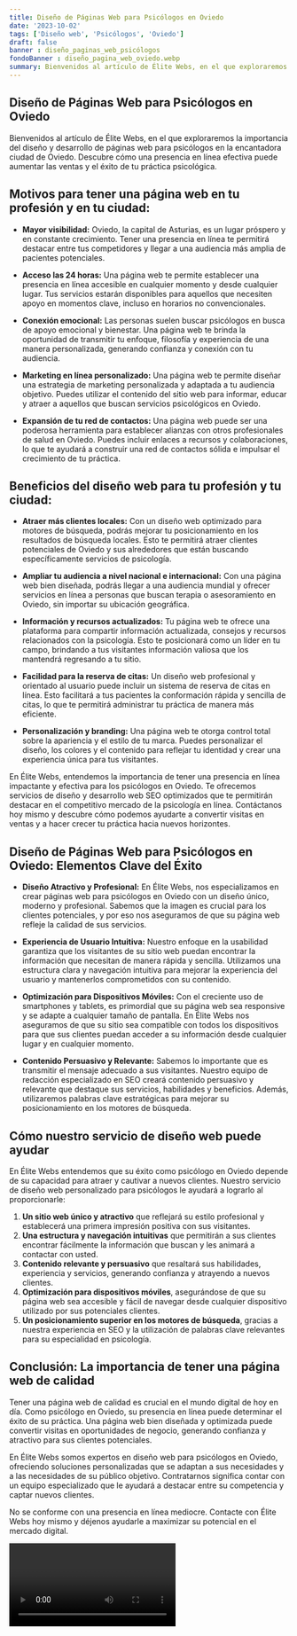 ```yaml
---
title: Diseño de Páginas Web para Psicólogos en Oviedo
date: '2023-10-02'
tags: ['Diseño web', 'Psicólogos', 'Oviedo']
draft: false
banner : diseño_paginas_web_psicólogos
fondoBanner : diseño_pagina_web_oviedo.webp
summary: Bienvenidos al artículo de Élite Webs, en el que exploraremos la importancia del diseño y desarrollo de páginas web para psicólogos en la encantadora ciudad de Oviedo. Descubre cómo una presencia en línea efectiva puede aumentar las ventas y el éxito de tu práctica psicológica.
---
```


## **Diseño de Páginas Web para Psicólogos en Oviedo**

Bienvenidos al artículo de Élite Webs, en el que exploraremos la importancia del diseño y desarrollo de páginas web para psicólogos en la encantadora ciudad de Oviedo. Descubre cómo una presencia en línea efectiva puede aumentar las ventas y el éxito de tu práctica psicológica.

## **Motivos para tener una página web en tu profesión y en tu ciudad:**

- **Mayor visibilidad:** Oviedo, la capital de Asturias, es un lugar próspero y en constante crecimiento. Tener una presencia en línea te permitirá destacar entre tus competidores y llegar a una audiencia más amplia de pacientes potenciales.

- **Acceso las 24 horas:** Una página web te permite establecer una presencia en línea accesible en cualquier momento y desde cualquier lugar. Tus servicios estarán disponibles para aquellos que necesiten apoyo en momentos clave, incluso en horarios no convencionales.

- **Conexión emocional:** Las personas suelen buscar psicólogos en busca de apoyo emocional y bienestar. Una página web te brinda la oportunidad de transmitir tu enfoque, filosofía y experiencia de una manera personalizada, generando confianza y conexión con tu audiencia.

- **Marketing en línea personalizado:** Una página web te permite diseñar una estrategia de marketing personalizada y adaptada a tu audiencia objetivo. Puedes utilizar el contenido del sitio web para informar, educar y atraer a aquellos que buscan servicios psicológicos en Oviedo.

- **Expansión de tu red de contactos:** Una página web puede ser una poderosa herramienta para establecer alianzas con otros profesionales de salud en Oviedo. Puedes incluir enlaces a recursos y colaboraciones, lo que te ayudará a construir una red de contactos sólida e impulsar el crecimiento de tu práctica.

## **Beneficios del diseño web para tu profesión y tu ciudad:**

- **Atraer más clientes locales:** Con un diseño web optimizado para motores de búsqueda, podrás mejorar tu posicionamiento en los resultados de búsqueda locales. Esto te permitirá atraer clientes potenciales de Oviedo y sus alrededores que están buscando específicamente servicios de psicología.

- **Ampliar tu audiencia a nivel nacional e internacional:** Con una página web bien diseñada, podrás llegar a una audiencia mundial y ofrecer servicios en línea a personas que buscan terapia o asesoramiento en Oviedo, sin importar su ubicación geográfica.

- **Información y recursos actualizados:** Tu página web te ofrece una plataforma para compartir información actualizada, consejos y recursos relacionados con la psicología. Esto te posicionará como un líder en tu campo, brindando a tus visitantes información valiosa que los mantendrá regresando a tu sitio.

- **Facilidad para la reserva de citas:** Un diseño web profesional y orientado al usuario puede incluir un sistema de reserva de citas en línea. Esto facilitará a tus pacientes la conformación rápida y sencilla de citas, lo que te permitirá administrar tu práctica de manera más eficiente.

- **Personalización y branding:** Una página web te otorga control total sobre la apariencia y el estilo de tu marca. Puedes personalizar el diseño, los colores y el contenido para reflejar tu identidad y crear una experiencia única para tus visitantes.

En Élite Webs, entendemos la importancia de tener una presencia en línea impactante y efectiva para los psicólogos en Oviedo. Te ofrecemos servicios de diseño y desarrollo web SEO optimizados que te permitirán destacar en el competitivo mercado de la psicología en línea. Contáctanos hoy mismo y descubre cómo podemos ayudarte a convertir visitas en ventas y a hacer crecer tu práctica hacia nuevos horizontes.

<GifSeo />

<Cta />

## Diseño de Páginas Web para Psicólogos en Oviedo: Elementos Clave del Éxito

- **Diseño Atractivo y Profesional:** En Élite Webs, nos especializamos en crear páginas web para psicólogos en Oviedo con un diseño único, moderno y profesional. Sabemos que la imagen es crucial para los clientes potenciales, y por eso nos aseguramos de que su página web refleje la calidad de sus servicios.

- **Experiencia de Usuario Intuitiva:** Nuestro enfoque en la usabilidad garantiza que los visitantes de su sitio web puedan encontrar la información que necesitan de manera rápida y sencilla. Utilizamos una estructura clara y navegación intuitiva para mejorar la experiencia del usuario y mantenerlos comprometidos con su contenido.

- **Optimización para Dispositivos Móviles:** Con el creciente uso de smartphones y tablets, es primordial que su página web sea responsive y se adapte a cualquier tamaño de pantalla. En Élite Webs nos aseguramos de que su sitio sea compatible con todos los dispositivos para que sus clientes puedan acceder a su información desde cualquier lugar y en cualquier momento.

- **Contenido Persuasivo y Relevante:** Sabemos lo importante que es transmitir el mensaje adecuado a sus visitantes. Nuestro equipo de redacción especializado en SEO creará contenido persuasivo y relevante que destaque sus servicios, habilidades y beneficios. Además, utilizaremos palabras clave estratégicas para mejorar su posicionamiento en los motores de búsqueda.

## Cómo nuestro servicio de diseño web puede ayudar

En Élite Webs entendemos que su éxito como psicólogo en Oviedo depende de su capacidad para atraer y cautivar a nuevos clientes. Nuestro servicio de diseño web personalizado para psicólogos le ayudará a lograrlo al proporcionarle:

1. **Un sitio web único y atractivo** que reflejará su estilo profesional y establecerá una primera impresión positiva con sus visitantes.
2. **Una estructura y navegación intuitivas** que permitirán a sus clientes encontrar fácilmente la información que buscan y les animará a contactar con usted.
3. **Contenido relevante y persuasivo** que resaltará sus habilidades, experiencia y servicios, generando confianza y atrayendo a nuevos clientes.
4. **Optimización para dispositivos móviles**, asegurándose de que su página web sea accesible y fácil de navegar desde cualquier dispositivo utilizado por sus potenciales clientes.
5. **Un posicionamiento superior en los motores de búsqueda**, gracias a nuestra experiencia en SEO y la utilización de palabras clave relevantes para su especialidad en psicología.

## Conclusión: La importancia de tener una página web de calidad

Tener una página web de calidad es crucial en el mundo digital de hoy en día. Como psicólogo en Oviedo, su presencia en línea puede determinar el éxito de su práctica. Una página web bien diseñada y optimizada puede convertir visitas en oportunidades de negocio, generando confianza y atractivo para sus clientes potenciales.

En Élite Webs somos expertos en diseño web para psicólogos en Oviedo, ofreciendo soluciones personalizadas que se adaptan a sus necesidades y a las necesidades de su público objetivo. Contratarnos significa contar con un equipo especializado que le ayudará a destacar entre su competencia y captar nuevos clientes.

No se conforme con una presencia en línea mediocre. Contacte con Élite Webs hoy mismo y déjenos ayudarle a maximizar su potencial en el mercado digital.

<Video />

<CtaBot job='Psicólogos' city='Oviedo'/>

<Gmaps query='Oviedo+españa+maps' />